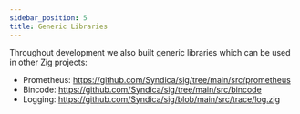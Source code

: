 ```yaml
---
sidebar_position: 5
title: Generic Libraries
---
```


Throughout development we also built generic libraries which can be used in
other Zig projects:

- Prometheus: https://github.com/Syndica/sig/tree/main/src/prometheus
- Bincode: https://github.com/Syndica/sig/tree/main/src/bincode
- Logging: https://github.com/Syndica/sig/blob/main/src/trace/log.zig
